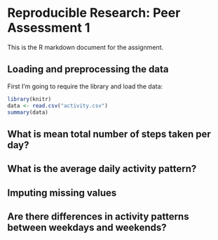 # Reproducible Research: Peer Assessment 1
This is the R markdown document for the assignment.

## Loading and preprocessing the data
First I'm going to require the library and load the data:
```r
library(knitr)
data <- read.csv("activity.csv")
summary(data)
```


## What is mean total number of steps taken per day?



## What is the average daily activity pattern?



## Imputing missing values



## Are there differences in activity patterns between weekdays and weekends?
